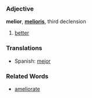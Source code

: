 ===Adjective===
'''melior''', '''[[melioris]]''', third declension

# [[better]]

===Translations===

*Spanish: [[mejor]]

===Related Words===
*[[ameliorate]]